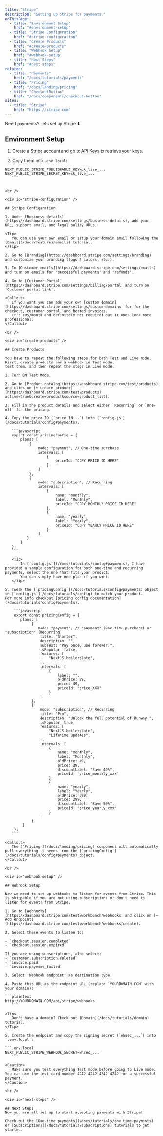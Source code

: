 ```yaml
---
title: "Stripe"
description: "Setting up Stripe for payments."
onThisPage:
  - title: "Environment Setup"
    href: "#environment-setup"
  - title: "Stripe Configuration"
    href: "#stripe-configuration"
  - title: "Create Products"
    href: "#create-products"
  - title: "Webhook Setup"
    href: "#webhook-setup"
  - title: "Next Steps"
    href: "#next-steps"
related:
  - title: "Payments"
    href: "/docs/tutorials/payments"
  - title: "Pricing"
    href: "/docs/landing/pricing"
  - title: "CheckoutButton"
    href: "/docs/components/checkout-button"
sites:
  - title: "Stripe"
    href: "https://stripe.com"
---
```


Need payments? Lets set up Stripe ⬇︎


## Environment Setup

<div id="environment-setup" />

1. Create a [Stripe](https://stripe.com/login) account and go to [API Keys](https://dashboard.stripe.com/apikeys) to retrieve your keys.

2. Copy them into `.env.local`:

 ```.env.local
 NEXT_PUBLIC_STRIPE_PUBLISHABLE_KEY=pk_live_...
 NEXT_PUBLIC_STRIPE_SECRET_KEY=sk_live_...
    ```


<br />

<div id="stripe-configuration" />

## Stripe Configuration

1. Under [Business details](https://dashboard.stripe.com/settings/business-details), add your URL, support email, and legal policy URLs.

<Tip>
    You can use your own email or setup your domain email following the [Email](/docs/features/emails) tutorial.
</Tip>

2. Go to [Branding](https://dashboard.stripe.com/settings/branding) and customize your branding (logo & colors, etc.).

3. In [Customer emails](https://dashboard.stripe.com/settings/emails) and turn on emails for 'successful payments' and 'refunds'.

4. Go to [Customer Portal](https://dashboard.stripe.com/settings/billing/portal) and turn on 'Customer portal link'.

<Callout>
    If you want you can add your own [custom domain](https://dashboard.stripe.com/settings/custom-domains) for for the checkout, customer portal, and hosted invoices.
    It's 10$/month and definitely not required but it does look more professional.
</Callout>

<br />

<div id="create-products" />

## Create Products

You have to repeat the following steps for both Test and Live mode. First, create products and a webhook in Test mode,
test them, and then repeat the steps in Live mode.

1. Turn ON Test Mode.

2. Go to [Product catalog](https://dashboard.stripe.com/test/products) and click on [+ Create product](https://dashboard.stripe.com/test/products?active=true&create=product&source=product_list).

3. Fill in the product details and select either `Recurring` or `One-off` for the pricing.

4. Copy the price ID (`price_1N...`) into [`config.js`](/docs/tutorials/config#payments).

    ```javascript
    export const pricingConfig = {
        plans: [
            {
                mode: "payment", // One-time purchase
                intervals: [
                    {
                        priceId: "COPY PRICE ID HERE"
                    }
                ]
            },
            {
                mode: "subscription", // Recurring
                intervals: [
                    {
                        name: "monthly",
                        label: "Monthly",
                        priceId: "COPY MONTHLY PRICE ID HERE"
                    },
                    {
                        name: "yearly",
                        label: "Yearly",
                        priceId: "COPY YEARLY PRICE ID HERE"
                    }
                ]
           }
        ]
    };
    ```

    <Tip>
        In [`config.js`](/docs/tutorials/config#payments), I have provided a sample configuration for both one-time and recurring payments, select the one that fits your product.
        You can simply have one plan if you want.
    </Tip>

5. Tweak the [`pricingConfig`](/docs/tutorials/config#payments) object in [`config.js`](/docs/tutorials/config) to match your product.
For more info checkout [pricing config documentation](/docs/tutorials/config#payments).

     ```javascript
     export const pricingConfig = {
        plans: [
             {
                mode: "payment", // "payment" (One-time purchase) or "subscription" (Recurring)
                 title: "Starter",
                 description: "",
                 subText: "Pay once, use forever.",
                 isPopular: false,
                 features: [
                     "NextJS boilerplate",
                 ],
                 intervals: [
                     {
                         label: "",
                         oldPrice: 99,
                         price: 49,
                         priceId: "price_XXX"
                     }
                 ]
             },
             {
                 mode: "subscription", // Recurring
                 title: "Pro",
                 description: "Unlock the full potential of Runway.",
                 isPopular: true,
                 features: [
                     "NextJS boilerplate",
                     "Lifetime updates",
                 ],
                 intervals: [
                     {
                         name: "monthly",
                         label: "Monthly",
                         oldPrice: 49,
                         price: 29,
                         discountLabel: "Save 40%",
                         priceId: "price_monthly_xxx"
                     },
                     {
                         name: "yearly",
                         label: "Yearly",
                         oldPrice: 399,
                         price: 299,
                         discountLabel: "Save 50%",
                         priceId: "price_yearly_xxx"
                     }
                 ]
             }
         ]
     };
    ```

<Callout>
    The [`Pricing`](/docs/landing/pricing) component will automatically pull everything it needs from the [`pricingConfig`](/docs/tutorials/config#payments) object.
</Callout>

<br />

<div id="webhook-setup" />

## Webhook Setup

Now we need to set up webhooks to listen for events from Stripe. This is skippable if you are not using subscriptions or don't need to listen for events from Stripe.

1. Go to [Webhooks](https://dashboard.stripe.com/test/workbench/webhooks) and click on [+ Add endpoint](https://dashboard.stripe.com/test/workbench/webhooks/create).

2. Select these events to listen to:

 - `checkout.session.completed`
 - `checkout.session.expired`

If you are using subscriptions, also select:
 - `customer.subscription.deleted`
 - `invoice.paid`
 - `invoice.payment_failed`

3. Select 'Webhook endpoint' as destination type.

4. Paste this URL as the endpoint URL (replace `YOURDOMAIN.COM` with your domain):

 ```plaintext
 http://YOURDOMAIN.COM/api/stripe/webhooks
    ```

<Tip>
    Don't have a domain? Check out [Domain](/docs/tutorials/domain) tutorial.
</Tip>

5. Create the endpoint and copy the signing secret (`whsec_...`) into `.env.local`:

 ```.env.local
 NEXT_PUBLIC_STRIPE_WEBHOOK_SECRET=whsec_...
    ```

<Caution>
    Make sure you test everything Test mode before going to Live mode. You can use the test card number 4242 4242 4242 4242 for a successful payment.
</Caution>

<br />

<div id="next-steps" />

## Next Steps
Now you are all set up to start accepting payments with Stripe!

Check out the [One-time payments](/docs/tutorials/one-time-payments) or [Subscriptions](/docs/tutorials/subscriptions) tutorials to get started.





